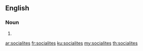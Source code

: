 {{also|socialités}}
==English==

===Noun===
{{head|en|noun plural form}}

# {{plural of|socialite|lang=en}}

[[ar:socialites]]
[[fr:socialites]]
[[ku:socialites]]
[[my:socialites]]
[[th:socialites]]